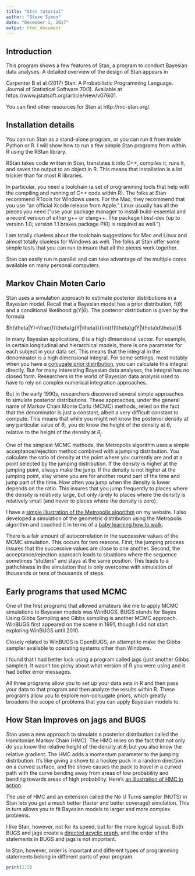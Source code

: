 ```yaml
---
title: "Stan tutorial"
author: "Steve Simon"
date: "December 1, 2017"
output: html_document
---
```


## Introduction

This program shows a few features of Stan, a program to conduct Bayesian data analyses. A detailed overview of the design of Stan appears in

Carpenter B et al (2017) Stan: A Probabilistic Programming Language. Journal of Statistical Software 70(1). Available at https://www.jstatsoft.org/article/view/v076i01.

You can find other resources for Stan at http://mc-stan.org/.

## Installation details

You can run Stan as a stand-alone program, or you can run it from inside Python or R. I will show how to run a few simple Stan programs from within R using the RStan library.

RStan takes code written in Stan, translates it into C++, compiles it, runs it, and saves the output to an object in R. This means that installation is a lot trickier than for most R libraries.

In particular, you need a toolchain (a set of programming tools that help with the compiling and running of C++ code within R). The folks at Stan recommend RTools for Windows users. For the Mac, they recommend that you use "an official Xcode release from Apple."  Linux usually has all the pieces you need ("use your package manager to install build-essential and a recent version of either g++ or clang++. The package libssl-dev (up to version 1.0; version 1.1 brakes package PKI) is required as well."). 

I am totally clueless about the toolchain suggestions for Mac and Linux and almost totally clueless for Windows as well. The folks at Stan offer some simple tests that you can run to insure that all the pieces work together.

Stan can easily run in parallel and can take advantage of the multiple cores available on many personal computers.

## Markov Chain Moten Carlo

Stan uses a simulation approach to estimate posterior distributions in a Bayesian model. Recall that a Bayesian model has a prior distribution, f($\theta$) and a conditional likelihood g(Y|$\theta$). The posterior distribution is given by the formula

$h(\theta|Y)=\frac{f(\theta)g(Y|\theta)}{\int{f(\theta)g(Y|\theta)d\theta}}$

In many Bayesian applications, $\theta$ is a high dimensional vector. For example, in certain longitudinal and hierarchical models, there is one parameter for each subject in your data set. This means that the integral in the denominator is a high dimensional integral. For some settings, most notably when you have a [conjugate prior distribution](https://en.wikipedia.org/wiki/Conjugate_prior), you can calculate this integral directly. But for many interesting Bayesian data analyses, the integral has no closed form. Researchers in the world of Bayesian data analysis used to have to rely on complex numerical integration approaches.

But in the early 1990s, researchers discovered several simple approaches to simulate posterior distributions. These approaches, under the general name of Markov Chain Monte Carlo (MCMC) methods, relied on the fact that the denominator is just a constant, albeit a very difficult constant to compute. This means that while you might not know the posterior density at any particular value of $\theta_i$, you do know the height of the density at $\theta_i$ relative to the height of the density at $\theta_j$.

One of the simplest MCMC methods, the Metropolis algorithm uses a simple acceptance/rejection method combined with a jumping distribution. You calculate the ratio of density at the point where you currently are and at a point selected by the jumping distribution. If the density is higher at the jumping point, always make the jump. If the density is not higher at the jumping point, stay where you are for another round part of the time and jump part of the time. How often you jump when the density is lower depends on the ratio. This insures that you jump frequently to places where the density is relatively large, but only rarely to places where the density is relatively small (and never to places where the density is zero).

I have a [simple illustration of the Metropolis algorithm](http://www.pmean.com/07/MetropolisAlgorithm.html) on my website. I also developed a simulation of the geometric distribution using the Metropolis algorithm and couched it in terms of a [baby learning how to walk](http://blog.pmean.com/baby-walk/).

There is a fair amount of autocorrelation in the successive values of the MCMC simulation. This occurs for two reasons. First, the jumping process insures that the successive values are close to one another. Second, the acceptance/rejection approach leads to situations where the sequence sometimes "stutters" and stays at the same position. This leads to a pathchiness in the simulation that is only overcome with simulation of thousands or tens of thousands of steps.

## Early programs that used MCMC

One of the first programs that allowed amateurs like me to apply MCMC simulations to Bayesian models was WinBUGS. BUGS stands for Bayes Using Gibbs Sampling and Gibbs sampling is another MCMC approach. WinBUGS first appeared on the scene in 1991, though I did not start exploring WinBUGS until 2010.

Closely related to WinBUGS is OpenBUGS, an attempt to make the Gibbs sampler available to operating systems other than Windows.

I found that I had better luck using a program called jags (just another Gibbs sampler). It wasn't too picky about what version of R you were using and it had better error messages.

All three programs allow you to set up your data sets in R and then pass your data to that program and then analyze the results within R. These programs allow you to explore non-conjugate priors, which greatly broadens the scope of problems that you can apply Bayesian models to.

## How Stan improves on jags and BUGS

Stan uses a new approach to simulate a posterior distribution called the Hamiltonian Markov Chain (HMC). The HMC relies on the fact that not only do you know the relative height of the density at $\theta_i$ but you also know the relative gradient. The HMC adds a momentum parameter to the jumping distribution. It's like giving a shove to a hockey puck in a random direction on a curved surface, and the shove causes the puck to travel in a curved path with the curve bending away from areas of low probability and bending towards areas of high probability. Here's [an illustration of HMC in action](https://www.youtube.com/watch?v=59vKonIy2uU).

The use of HMC and an extension called the No U Turns sampler (NUTS) in Stan lets you get a much better (faster and better coverage) simulation. This in turn allows you to fit Bayesian models to larger and more complex problems.

I like Stan, however, not for its speed, but for the more logical layout. Both BUGS and jags create a [directed acyclic graph](https://en.wikipedia.org/wiki/Directed_acyclic_graph), and the order of the statements in BUGS and jags is not important.

In Stan, however, order is important and different types of programming statements belong in different parts of your program.

```r
print(1:5)
```